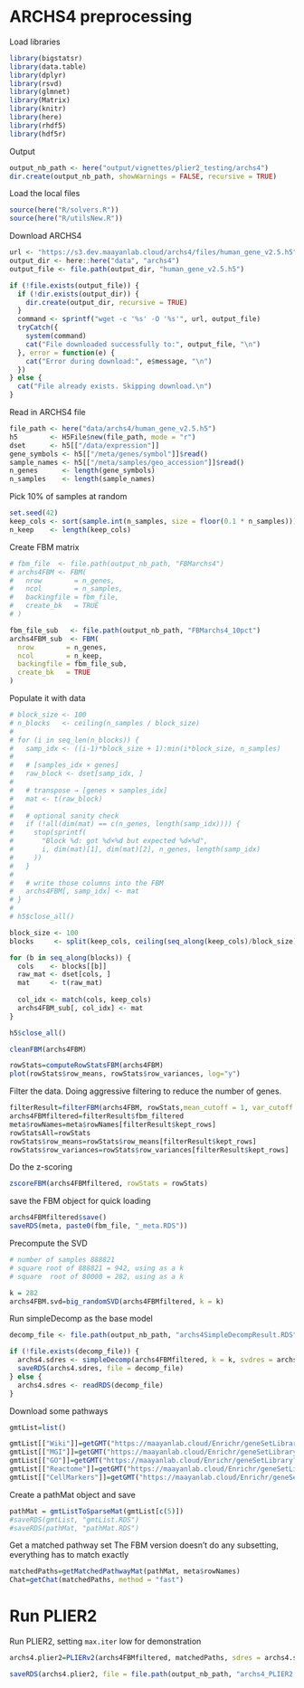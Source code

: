 # ARCHS4 preprocessing

Load libraries
```r
library(bigstatsr)
library(data.table)
library(dplyr)
library(rsvd)
library(glmnet)
library(Matrix)
library(knitr)
library(here)
library(rhdf5)
library(hdf5r)
```

Output 

```r
output_nb_path <- here("output/vignettes/plier2_testing/archs4")
dir.create(output_nb_path, showWarnings = FALSE, recursive = TRUE)
```

Load the local files

```r
source(here("R/solvers.R"))
source(here("R/utilsNew.R"))
```

Download ARCHS4 

```r
url <- "https://s3.dev.maayanlab.cloud/archs4/files/human_gene_v2.5.h5"
output_dir <- here::here("data", "archs4")
output_file <- file.path(output_dir, "human_gene_v2.5.h5")

if (!file.exists(output_file)) {
  if (!dir.exists(output_dir)) {
    dir.create(output_dir, recursive = TRUE)
  }
  command <- sprintf("wget -c '%s' -O '%s'", url, output_file)
  tryCatch({
    system(command)
    cat("File downloaded successfully to:", output_file, "\n")
  }, error = function(e) {
    cat("Error during download:", e$message, "\n")
  })
} else {
  cat("File already exists. Skipping download.\n")
}
```

Read in ARCHS4 file 
```r
file_path <- here("data/archs4/human_gene_v2.5.h5")
h5        <- H5File$new(file_path, mode = "r")
dset      <- h5[["/data/expression"]]
gene_symbols <- h5[["/meta/genes/symbol"]]$read()
sample_names <- h5[["/meta/samples/geo_accession"]]$read()
n_genes      <- length(gene_symbols)
n_samples    <- length(sample_names)
```

Pick 10% of samples at random

```r
set.seed(42)
keep_cols <- sort(sample.int(n_samples, size = floor(0.1 * n_samples)))
n_keep    <- length(keep_cols)
```

Create FBM matrix

```r
# fbm_file  <- file.path(output_nb_path, "FBMarchs4")
# archs4FBM <- FBM(
#   nrow        = n_genes,
#   ncol        = n_samples,
#   backingfile = fbm_file,
#   create_bk   = TRUE
# )

fbm_file_sub   <- file.path(output_nb_path, "FBMarchs4_10pct")
archs4FBM_sub  <- FBM(
  nrow        = n_genes,
  ncol        = n_keep,
  backingfile = fbm_file_sub,
  create_bk   = TRUE
)
```

Populate it with data
```r
# block_size <- 100
# n_blocks   <- ceiling(n_samples / block_size)
# 
# for (i in seq_len(n_blocks)) {
#   samp_idx <- ((i-1)*block_size + 1):min(i*block_size, n_samples)
#   
#   # [samples_idx × genes] 
#   raw_block <- dset[samp_idx, ]
#   
#   # transpose → [genes × samples_idx]
#   mat <- t(raw_block)
#   
#   # optional sanity check
#   if (!all(dim(mat) == c(n_genes, length(samp_idx)))) {
#     stop(sprintf(
#       "Block %d: got %d×%d but expected %d×%d",
#       i, dim(mat)[1], dim(mat)[2], n_genes, length(samp_idx)
#     ))
#   }
#   
#   # write those columns into the FBM
#   archs4FBM[, samp_idx] <- mat
# }
# 
# h5$close_all()

block_size <- 100
blocks     <- split(keep_cols, ceiling(seq_along(keep_cols)/block_size))

for (b in seq_along(blocks)) {
  cols    <- blocks[[b]]      
  raw_mat <- dset[cols, ]     
  mat     <- t(raw_mat)     
  
  col_idx <- match(cols, keep_cols)
  archs4FBM_sub[, col_idx] <- mat
}

h5$close_all()
```

```r
cleanFBM(archs4FBM)
```

```r
rowStats=computeRowStatsFBM(archs4FBM)
plot(rowStats$row_means, rowStats$row_variances, log="y")
```
Filter the data. Doing aggressive filtering to reduce the number of genes.
```r
filterResult=filterFBM(archs4FBM, rowStats,mean_cutoff = 1, var_cutoff = 0.1, backingfile =paste0(fbm_file, "_filtered")) 
archs4FBMfiltered=filterResult$fbm_filtered
meta$rowNames=meta$rowNames[filterResult$kept_rows]
rowStatsAll=rowStats
rowStats$row_means=rowStats$row_means[filterResult$kept_rows]
rowStats$row_variances=rowStats$row_variances[filterResult$kept_rows]
```

Do the z-scoring
```r
zscoreFBM(archs4FBMfiltered, rowStats = rowStats)
```

save the FBM object for quick loading
```r
archs4FBMfiltered$save()
saveRDS(meta, paste0(fbm_file, "_meta.RDS"))
```

Precompute the SVD
```r
# number of samples 888821
# square root of 888821 = 942, using as a k
# square  root of 80000 = 282, using as a k

k = 282
archs4FBM.svd=big_randomSVD(archs4FBMfiltered, k = k)
```

Run simpleDecomp as the base model 
```r
decomp_file <- file.path(output_nb_path, "archs4SimpleDecompResult.RDS")

if (!file.exists(decomp_file)) {
  archs4.sdres <- simpleDecomp(archs4FBMfiltered, k = k, svdres = archs4FBM.svd)
  saveRDS(archs4.sdres, file = decomp_file)
} else {
  archs4.sdres <- readRDS(decomp_file)
}
```

Download some pathways
```r
gmtList=list()

gmtList[["Wiki"]]=getGMT("https://maayanlab.cloud/Enrichr/geneSetLibrary?mode=text&libraryName=WikiPathway_2021_Human")
gmtList[["MGI"]]=getGMT("https://maayanlab.cloud/Enrichr/geneSetLibrary?mode=text&libraryName=MGI_Mammalian_Phenotype_Level_4_2021")
gmtList[["GO"]]=getGMT("https://maayanlab.cloud/Enrichr/geneSetLibrary?mode=text&libraryName=GO_Biological_Process_2023")
gmtList[["Reactome"]]=getGMT("https://maayanlab.cloud/Enrichr/geneSetLibrary?mode=text&libraryName=Reactome_2022")
gmtList[["CellMarkers"]]=getGMT("https://maayanlab.cloud/Enrichr/geneSetLibrary?mode=text&libraryName=CellMarker_2024")
```

Create a pathMat object and save
```r
pathMat = gmtListToSparseMat(gmtList[c(5)])
#saveRDS(gmtList, "gmtList.RDS")
#saveRDS(pathMat, "pathMat.RDS")
```

Get a matched pathway set
The FBM version doesn't do any subsetting, everything has to match exactly
```r
matchedPaths=getMatchedPathwayMat(pathMat, meta$rowNames)
Chat=getChat(matchedPaths, method = "fast")
```

# Run PLIER2

Run PLIER2, setting `max.iter` low for demonstration
```r
archs4.plier2=PLIERv2(archs4FBMfiltered, matchedPaths, sdres = archs4.sdres, Chat = Chat, doCrossval = T, multiplier = 3, max.U.updates = 3, max.iter = 350)
```

```r
saveRDS(archs4.plier2, file = file.path(output_nb_path, "archs4_PLIER2.rds"))
```
